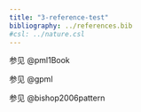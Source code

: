 ```yaml
---
title: "3-reference-test"
bibliography: ../references.bib
#csl: ../nature.csl
---
```



参见 @pml1Book

参见 @gpml

参见 @bishop2006pattern